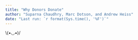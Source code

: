 ```yaml
---
title: "Why Donors Donate"
author: "Suparna Chaudhry, Marc Dotson, and Andrew Heiss"
date: "Last run: `r format(Sys.time(), '%F')`"
---
```


\\(•◡•)/
